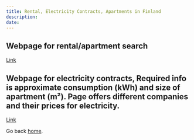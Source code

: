 ---
title: Rental, Electricity Contracts, Apartments in Finland 
description: 
date: 
---

## Webpage for rental/apartment search
[Link](https://www.vuokraovi.com/haku/vuokra-asunnot?locale=en) 

## Webpage for electricity contracts, Required info is approximate consumption (kWh) and size of apartment (m²). Page offers different companies and their prices for electricity.
[Link](https://sahkovertailu.fi/?gclid=CjwKCAjw0N6hBhAUEiwAXab-TaBx6J1zwBb6Fq1QpSyFPNdzDGmV0JJjuxC2InPROXIQVePvV7ZMaBoC7eAQAvD_BwE)

Go back [home](/).
